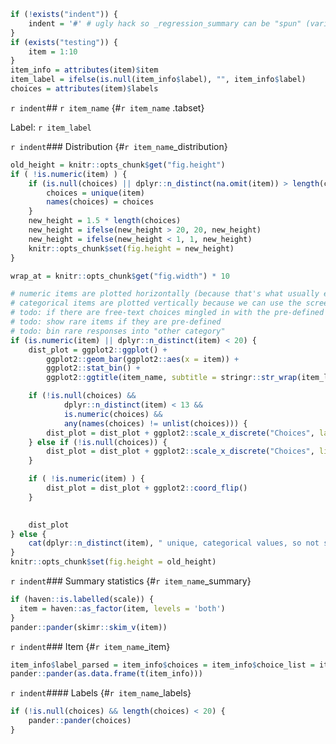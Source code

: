 ```r
if (!exists("indent")) {
	indent = '#' # ugly hack so _regression_summary can be "spun" (variables included via `r ` have to be available)
}
if (exists("testing")) {
	item = 1:10
}
item_info = attributes(item)$item
item_label = ifelse(is.null(item_info$label), "", item_info$label)
choices = attributes(item)$labels
```

`r indent`## `r item_name` {#`r item_name` .tabset}

Label: `r item_label`

`r indent`### Distribution {#`r item_name`_distribution}
```r
old_height = knitr::opts_chunk$get("fig.height")
if ( !is.numeric(item) ) {
	if (is.null(choices) || dplyr::n_distinct(na.omit(item)) > length(choices)) {
		choices = unique(item)
		names(choices) = choices
	}
	new_height = 1.5 * length(choices)
	new_height = ifelse(new_height > 20, 20, new_height)
	new_height = ifelse(new_height < 1, 1, new_height)
	knitr::opts_chunk$set(fig.height = new_height)
}

wrap_at = knitr::opts_chunk$get("fig.width") * 10
```
```r
# numeric items are plotted horizontally (because that's what usually expected)
# categorical items are plotted vertically because we can use the screen real estate better this way
# todo: if there are free-text choices mingled in with the pre-defined ones, don't show
# todo: show rare items if they are pre-defined
# todo: bin rare responses into "other category"
if (is.numeric(item) || dplyr::n_distinct(item) < 20) {
	dist_plot = ggplot2::ggplot() +
		ggplot2::geom_bar(ggplot2::aes(x = item)) +
		ggplot2::stat_bin() + 
		ggplot2::ggtitle(item_name, subtitle = stringr::str_wrap(item_label, width = wrap_at))

	if (!is.null(choices) &&
			dplyr::n_distinct(item) < 13 && 
			is.numeric(choices) && 
			any(names(choices) != unlist(choices))) {
		dist_plot = dist_plot + ggplot2::scale_x_discrete("Choices", labels = stringr::str_wrap(names(choices), 15), limits = choices)
	} else if (!is.null(choices)) {
		dist_plot = dist_plot + ggplot2::scale_x_discrete("Choices", limits = choices, labels = stringr::str_wrap(as.character(choices), 20))
	}

	if ( !is.numeric(item) ) {
		dist_plot = dist_plot + ggplot2::coord_flip()
	}
	

	dist_plot
} else {
	cat(dplyr::n_distinct(item), " unique, categorical values, so not shown.")
}
knitr::opts_chunk$set(fig.height = old_height)
```

`r indent`### Summary statistics {#`r item_name`_summary}
```r
if (haven::is.labelled(scale)) {
  item = haven::as_factor(item, levels = 'both')
}
pander::pander(skimr::skim_v(item))
```

`r indent`### Item {#`r item_name`_item}

```r
item_info$label_parsed = item_info$choices = item_info$choice_list = item_info$study_id = item_info$id = NULL
pander::pander(as.data.frame(t(item_info)))
```



`r indent`#### Labels {#`r item_name`_labels}
```r
if (!is.null(choices) && length(choices) < 20) {
	pander::pander(choices)
}
```

